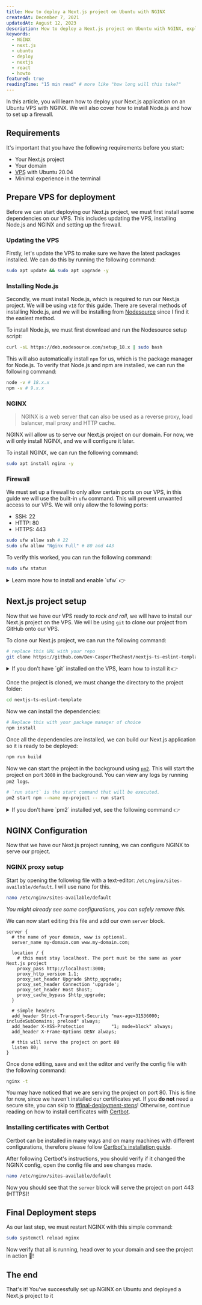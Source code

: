 ```yaml
---
title: How to deploy a Next.js project on Ubuntu with NGINX
createdAt: December 7, 2021
updatedAt: August 12, 2023
description: How to deploy a Next.js project on Ubuntu with NGINX, explained in simple steps.
keywords:
  - NGINX
  - next.js
  - ubuntu
  - deploy
  - nextjs
  - react
  - howto
featured: true
readingTime: "15 min read" # more like "how long will this take?"
---
```


In this article, you will learn how to deploy your Next.js application on an Ubuntu VPS with NGINX. We will also cover how to install Node.js and how to set up a firewall.

## Requirements

It's important that you have the following requirements before you start:

- Your Next.js project
- Your domain
- <abbr title="Virtual Private Server">VPS</abbr> with Ubuntu 20.04
- Minimal experience in the terminal

## Prepare VPS for deployment

Before we can start deploying our Next.js project, we must first install some dependencies on our VPS.
This includes updating the VPS, installing Node.js and NGINX and setting up the firewall.

### Updating the VPS

Firstly, let's update the VPS to make sure we have the latest packages installed. We can do this by running the following command:

```bash
sudo apt update && sudo apt upgrade -y
```

### Installing Node.js

Secondly, we must install Node.js, which is required to run our Next.js project. We will be using `v18` for this guide.
There are several methods of installing Node.js, and we will be installing from [Nodesource](https://github.com/nodesource/distributions#readme) since I find it the easiest method.

To install Node.js, we must first download and run the Nodesource setup script:

```bash --command=true
curl -sL https://deb.nodesource.com/setup_18.x | sudo bash
```

This will also automatically install `npm` for us, which is the package manager for Node.js.
To verify that Node.js and npm are installed, we can run the following command:

```bash --command=true
node -v # 18.x.x
npm -v # 9.x.x
```

### NGINX

> NGINX is a web server that can also be used as a reverse proxy, load balancer, mail proxy and HTTP cache.

NGINX will allow us to serve our Next.js project on our domain. For now, we will only install NGINX, and we will configure it later.

To install NGINX, we can run the following command:

```bash --command=true
sudo apt install nginx -y
```

### Firewall

We must set up a firewall to only allow certain ports on our VPS, in this guide we will use the built-in `ufw` command. This will prevent unwanted access to our VPS.
We will only allow the following ports:

- SSH: 22
- HTTP: 80
- HTTPS: 443

```bash showLineNumbers
sudo ufw allow ssh # 22
sudo ufw allow "Nginx Full" # 80 and 443
```

To verify this worked, you can run the following command:

```bash --command=true
sudo ufw status
```

<Info title="Firewall disabled or not installed?">

  <details>
    <summary>Learn more how to install and enable `ufw` 👉</summary>

To install `ufw`, run the following command:

```bash
sudo apt install ufw -y
```

To enable `ufw`, run the following command:

```bash
sudo ufw enable
```

  </details>

</Info>

## Next.js project setup

Now that we have our VPS ready to _rock and roll_, we will have to install our Next.js project on the VPS.
We will be using `git` to clone our project from GitHub onto our VPS.

To clone our Next.js project, we can run the following command:

```bash --command=true
# replace this URL with your repo
git clone https://github.com/Dev-CasperTheGhost/nextjs-ts-eslint-template.git
```

<Info title="Don't have git installed?">

  <details>
    <summary>If you don't have `git` installed on the VPS, learn how to install it 👉</summary>

```bash
sudo apt install git -y
```

  </details>

</Info>

Once the project is cloned, we must change the directory to the project folder:

```bash --command=true
cd nextjs-ts-eslint-template
```

Now we can install the dependencies:

```bash --command=true
# Replace this with your package manager of choice
npm install
```

Once all the dependencies are installed, we can build our Next.js application so it is ready to be deployed:

```bash
npm run build
```

Now we can start the project in the background using [`pm2`](https://pm2.io). This will start the project on port `3000` in the background.
You can view any logs by running `pm2 logs`.

```bash
# `run start` is the start command that will be executed.
pm2 start npm --name my-project -- run start
```

<Info >
  <details style={{marginTop: 10}}>
    <summary>If you don't have `pm2` installed yet, see the following command 👉</summary>

```sh
sudo npm install --global pm2
```

[Learn more about `pm2` here](https://pm2.io).

  </details>
</Info>

## NGINX Configuration

Now that we have our Next.js project running, we can configure NGINX to serve our project.

### NGINX proxy setup

Start by opening the following file with a text-editor: `/etc/nginx/sites-available/default`. I will use nano for this.

```bash --command=true
nano /etc/nginx/sites-available/default
```

_You might already see some configurations, you can safely remove this._

We can now start editing this file and add our own `server` block.

```nginx title="/etc/nginx/sites-available/default"
server {
  # the name of your domain, www is optional.
  server_name my-domain.com www.my-domain.com;

  location / {
    # this must stay localhost. The port must be the same as your Next.js project
    proxy_pass http://localhost:3000;
    proxy_http_version 1.1;
    proxy_set_header Upgrade $http_upgrade;
    proxy_set_header Connection 'upgrade';
    proxy_set_header Host $host;
    proxy_cache_bypass $http_upgrade;
  }

  # simple headers
  add_header Strict-Transport-Security "max-age=31536000; includeSubDomains; preload" always;
  add_header X-XSS-Protection          "1; mode=block" always;
  add_header X-Frame-Options DENY always;

  # this will serve the project on port 80
  listen 80;
}
```

Once done editing, save and exit the editor and verify the config file with the following command:

```bash --command=true
nginx -t
```

You may have noticed that we are serving the project on port 80. This is fine for now, since we haven't installed our certificates yet.
If you **do not** need a secure site, you can skip to [#final-deployment-steps](#final-deployment-steps)! Otherwise, continue reading on how to install certificates with [Certbot](https://certbot.eff.org/).

### Installing certificates with Certbot

Certbot can be installed in many ways and on many machines with different configurations, therefore please follow [Certbot's installation guide](https://certbot.eff.org/instructions).

After following Certbot's instructions, you should verify if it changed the NGINX config, open the config file and see changes made.

```bash --command=true
nano /etc/nginx/sites-available/default
```

Now you should see that the `server` block will serve the project on port 443 (HTTPS)!

## Final Deployment steps

As our last step, we must restart NGINX with this simple command:

```bash --command=true
sudo systemctl reload nginx
```

Now verify that all is running, head over to your domain and see the project in action 🎉!

## The end

That's it! You've successfully set up NGINX on Ubuntu and deployed a Next.js project to it
